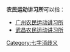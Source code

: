 {{Redirect|农讲所|广州地铁车站|农讲所站}}
'''农民运动讲习所'''可以指：

*[[广州农民运动讲习所|广州农民运动讲习所]]
*[[中央农民运动讲习所旧址纪念馆|武昌农民运动讲习所]]

{{Disambig}}

[[Category:七字消歧义|Category:七字消歧义]]
